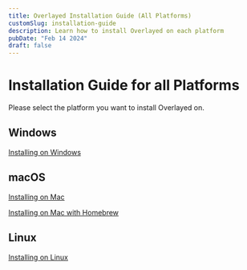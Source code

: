 ```yaml
---
title: Overlayed Installation Guide (All Platforms)
customSlug: installation-guide
description: Learn how to install Overlayed on each platform
pubDate: "Feb 14 2024"
draft: false
---
```


# Installation Guide for all Platforms

Please select the platform you want to install Overlayed on.

## Windows
[Installing on Windows](/blog/installing-overlayed-on-windows)

## macOS 
[Installing on Mac](/blog/installing-overlayed-on-mac)

[Installing on Mac with Homebrew](/blog/installing-overlayed-on-mac-with-homebrew)

## Linux 
[Installing on Linux](/blog/installing-overlayed-on-linux)
